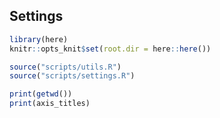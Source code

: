## Settings
```r
library(here)
knitr::opts_knit$set(root.dir = here::here())
```
```r
source("scripts/utils.R")
source("scripts/settings.R")
```

```r
print(getwd())
print(axis_titles)
```